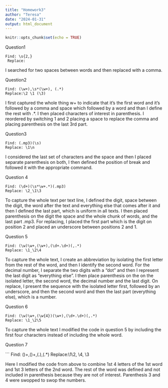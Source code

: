 ```yaml
---
title: "Homework3"
author: "Teresa"
date: "2024-01-31"
output: html_document
---
```


```r
knitr::opts_chunk$set(echo = TRUE)
```
Question1



```
Find: \s{2,} 
 Replace: 
 ```
 I searched for two spaces between words and then replaced with a comma.
 
 Question2
 
 
 ```
Find: (\w+),\s*(\w+), (.*)
 Replace:\2 \1 (\3)
 ```
 
 I first captured the whole thing w+ to indicate that it's the first word and it's followed by a comma and space which followed by a word and than I define the rest with .*. I then placed characters of interest in parenthesis. I reordered by switching 1 and 2 placing a space to replace the comma and placing parenthesis on the last 3rd part.
 
 
 Question3
 
 
 ```
 Find: (.mp3)(\s)
 Replace: \1\n
 ```
 
 I considered the last set of characters and the space and then I placed separate parenthesis on both, I then defined the position of break and followed it with the appropriate command.
 
 
 
 Question 4
 
 
 ```
 Find: (\d+)(\s*\w+.*)(.mp3)
 Replace: \2_\1\3
 ```
 
 To capture the whole text per text line, I defined the digit, space between the digit, the word after the text and everything else that comes after it and then I defined the last part, which is uniform in all texts. I then placed parenthesis on the digit the space and the whole chunk of words, and the last part .mp3. For replacing, I placed the first part which is the digit on position 2 and placed an underscore between positions 2 and 1.
 
 
 
 Question 5
 
 
 
 ```
 Find: (\w)\w+,(\w+),(\d+.\d+)(,.*)
 Replace: \1_\2\4
 ```
 
 
 To capture the whole text, I create an abbreviation by isolating the first letter from the rest of the word, and then I identify the second word. For the decimal number, I separate the two digits with a "dot" and then I represent the last digit as "everything else". I then place parenthesis on the on the isolated letter, the second word, the decimal number and the last digit. On replace, I present the sequence with the isolated letter first, followed by an underscore, and then the second word and then the last part (everything else), which is a number. 
 
 
 Question 6 
 
 
 ```
 Find: (\w)\w+,(\w{4})(\w+),(\d+.\d+)(,.*)
 Replace: \1_\2\5
 ```
 
 To capture the whole text I modified the code in question 5 by including the first four characters instead of including the whole word.
 
 
 
 Question 7 
 
 
 ```
 Find: (\w{4})\w+,(\w{3})\w+,(\d+.\d+),(.*)
 Replace:\1\2, \4, \3
 
 Here I modified the code from above to combine 1st 4 letters of the 1st word and 1st 3 letters of the 2nd word. The rest of the word was defined and not included in parenthesis because they are not of interest. Parenthesis 3 and 4 were swopped to swop the numbers. 